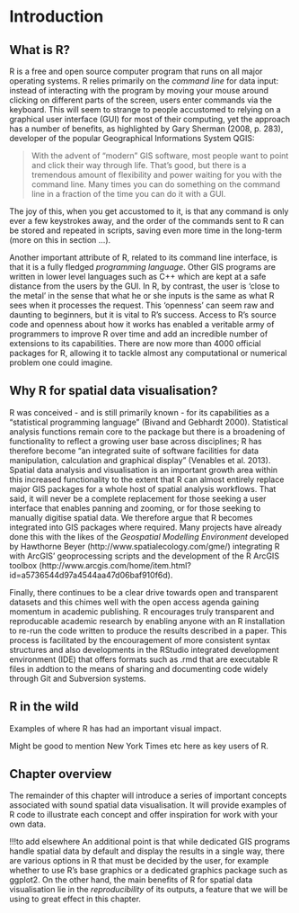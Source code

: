 Introduction
============

What is R?
----------

R is a free and open source computer program that runs on all major
operating systems. R relies primarily on the *command line* for data
input: instead of interacting with the program by moving your mouse
around clicking on different parts of the screen, users enter commands
via the keyboard. This will seem to strange to people accustomed to
relying on a graphical user interface (GUI) for most of their computing, yet the
approach has a number of benefits, as highlighted by Gary Sherman (2008,
p. 283), developer of the popular Geographical Informations System QGIS:

> With the advent of “modern” GIS software, most people want to point
> and click their way through life. That’s good, but there is a
> tremendous amount of flexibility and power waiting for you with the
> command line. Many times you can do something on the command line in a
> fraction of the time you can do it with a GUI.

The joy of this, when you get accustomed to it, is that any command is
only ever a few keystrokes away, and the order of the commands sent to R
can be stored and repeated in scripts, saving even more time in the
long-term (more on this in section ...).

Another important attribute of R, related to its command line interface,
is that it is a fully fledged *programming language*. Other GIS programs
are written in lower level languages such as C++ which are kept at a
safe distance from the users by the GUI. In R, by contrast, the user is
'close to the metal' in the sense that what he or she inputs is the same
as what R sees when it processes the request. This 'openness' can seem
raw and daunting to beginners, but it is vital to R's success. Access to
R's source code and openness about how it works has enabled a veritable
army of programmers to improve R over time and add an incredible number
of extensions to its capabilities. There
are now more than 4000 official packages for R, allowing it to tackle
almost any computational or numerical problem one could imagine.


Why R for spatial data visualisation?
-------------------------------------

R was conceived - and is
still primarily known - for its capabilities as a "statistical programming language" (Bivand
and Gebhardt 2000). Statistical analysis functions remain core to the package but there is a broadening of functionality to reflect a growing user base across disciplines; R has therefore become "an
integrated suite of software facilities for data manipulation,
calculation and graphical display" (Venables et al. 2013). Spatial data analysis and visualisation is an important growth area within this increased functionality to the extent that R can almost entirely replace major GIS packages for a whole host of spatial analysis workflows. That said, it will never be a complete replacement for those seeking a user interface that enables panning and zooming, or for those seeking to manually digitise spatial data. We therefore argue that R becomes integrated into GIS packages where required. Many projects have already done this with the likes of the *Geospatial Modelling Environment* developed by Hawthorne Beyer (http://www.spatialecology.com/gme/) integrating R with ArcGIS' geoprocessing scripts and the development of the R ArcGIS toolbox (http://www.arcgis.com/home/item.html?id=a5736544d97a4544aa47d06baf910f6d).

Finally, there continues to be a clear drive towards open and transparent datasets and this chimes well with the open access agenda gaining momentum in academic publishing. R encourages truly transparent and reproducable academic research by enabling anyone with an R installation to re-run the code written to produce the results described in a paper. This process is facilitated by the encouragement of more consistent syntax structures and also developments in the RStudio integrated development environment (IDE) that offers formats such as .rmd that are executable R files in addtion to the means of sharing and documenting code widely through Git and Subversion systems.

R in the wild
-------------

Examples of where R has had an important visual impact.

Might be good to mention New York Times etc here as key users of R.


Chapter overview
----------------

The remainder of this chapter will introduce a series of important concepts associated with sound spatial data visualisation. It will provide examples of R code to illustrate each concept and offer inspiration for work with your own data.



!!!to add elsewhere
 An additional point
is that while dedicated GIS programs handle spatial data by default and
display the results in a single way, there are various options in R that
must be decided by the user, for example whether to use R's base
graphics or a dedicated graphics package such as ggplot2. On the other
hand, the main benefits of R for spatial data visualisation lie in the
*reproducibility* of its outputs, a feature that we will be using to
great effect in this chapter.
